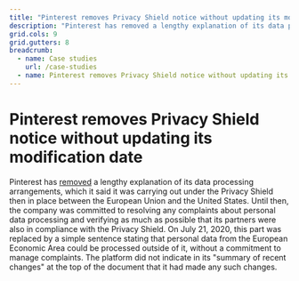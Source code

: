```yaml
---
title: "Pinterest removes Privacy Shield notice without updating its modification date"
description: "Pinterest has removed a lengthy explanation of its data processing arrangements..."
grid.cols: 9
grid.gutters: 8
breadcrumb:
  - name: Case studies
    url: /case-studies
  - name: Pinterest removes Privacy Shield notice without updating its modification date
---
```


# Pinterest removes Privacy Shield notice without updating its modification date

Pinterest has <a target="_blank" rel="noopener" href="https://github.com/ambanum/CGUs-data/commit/a53e891ba">removed</a> a lengthy explanation of its data processing arrangements, which it said it was carrying out under the Privacy Shield then in place between the European Union and the United States. Until then, the company was committed to resolving any complaints about personal data processing and verifying as much as possible that its partners were also in compliance with the Privacy Shield. On July 21, 2020, this part was replaced by a simple sentence stating that personal data from the European Economic Area could be processed outside of it, without a commitment to manage complaints. The platform did not indicate in its "summary of recent changes" at the top of the document that it had made any such changes.
